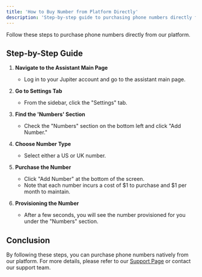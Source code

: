 ```yaml
---
title: 'How to Buy Number from Platform Directly'
description: 'Step-by-step guide to purchasing phone numbers directly from our platform'
---
```


Follow these steps to purchase phone numbers directly from our platform.

## Step-by-Step Guide

1. **Navigate to the Assistant Main Page**
   - Log in to your Jupiter account and go to the assistant main page.

2. **Go to Settings Tab**
   - From the sidebar, click the "Settings" tab.

3. **Find the 'Numbers' Section**
   - Check the "Numbers" section on the bottom left and click "Add Number."

4. **Choose Number Type**
   - Select either a US or UK number.

5. **Purchase the Number**
   - Click "Add Number" at the bottom of the screen.
   - Note that each number incurs a cost of $1 to purchase and $1 per month to maintain.

6. **Provisioning the Number**
   - After a few seconds, you will see the number provisioned for you under the "Numbers" section.

## Conclusion

By following these steps, you can purchase phone numbers natively from our platform. For more details, please refer to our [Support Page](/docs/support) or contact our support team.
